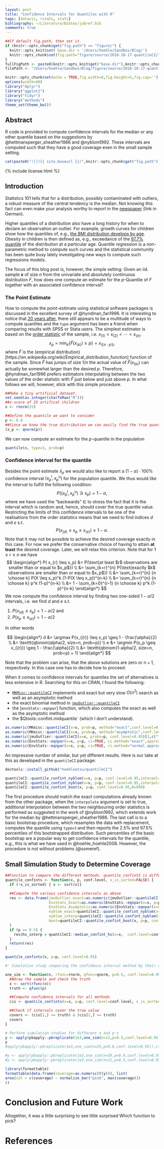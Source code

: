 ```yaml
---
layout: post
title: "Confidence Intervals for Quantiles with R"
tags: [dataviz, rstats, stats]
bibliography: ~/Literature/Bibtex/jabref.bib
comments: true
---
```


```r
##If default fig.path, then set it.
if (knitr::opts_chunk$get("fig.path") == "figure/") {
  knitr::opts_knit$set( base.dir = '/Users/hoehle/Sandbox/Blog/')
  knitr::opts_chunk$set(fig.path="figure/source/2016-10-17-quantileCI/")
}
fullFigPath <- paste0(knitr::opts_knit$get("base.dir"),knitr::opts_chunk$get("fig.path"))
filePath <- "/Users/hoehle/Sandbox/Blog/figure/source/2016-10-17-quantileCI/"

knitr::opts_chunk$set(echo = TRUE,fig.width=8,fig.height=5,fig.cap='')
options(width=90)
library("dplyr")
library("ggplot2")
library("tidyr")
library("methods")
theme_set(theme_bw())
```
$$
\newcommand{\bm}[1]{\boldsymbol{\mathbf{#1}}}
\DeclareMathOperator*{\argmin}{arg\,min}
\DeclareMathOperator*{\argmax}{arg\,max}
$$

## Abstract

R code is provided to compute confidence intervals for the median or any other quantile based on the suggestions by @hettmansperger_sheather1986 and @nyblom1992. These intervals are computed such that they have a good coverage even in the small sample setting.


```r
cat(paste0("![]({{ site.baseurl }}/",knitr::opts_chunk$get("fig.path"),"CARTOGRAM-1.png"),")")
```

{% include license.html %}

## Introduction

Statistics 101 tells that for a distribution, possibly contaminated with outliers, a robust measure of the central tendency is the median. Not knowing this fact can even make your analysis worthy to report in the [newspaper](http://www.sueddeutsche.de/wirtschaft/heilbronn-dieser-mann-ist-so-reich-dass-statistiken-seines-wohnorts-wertlos-sind-1.2705044) (link in German).

Higher quantiles of a distribution also have a long history for when to declare an observation an outlier. For example, growth curves for children show how the quantiles of, e.g., [the BMI distribution develops by age](http://www.cdc.gov/growthcharts/data/set1clinical/cj41l024.pdf). Obesity in children is then defined as, e.g., exceedance of the [97.7% quantile](http://www.who.int/growthref/bmifa_girls_z_5_19_labels.pdf?ua=1) of the distribution at a particular age. Quantile regression is a non-parametric method to compute such curves and the statistical community has been quite busy lately investigating new ways to compute such regressions models.

The focus of this blog post is, however, the simple setting: Given an iid. sample $\bm{x}$ of size $n$ from the univariate and absolutely continuous distribution $F$, how does one compute an estimate for the $p$-Quantile of $F$ together with an associated confidence interval?

### The Point Estimate

How to compute the point-estimate using statistical software packages is discussed in the excellent survey of @hyndman_fan1996. It is interesting to notice that [20 years after](http://robjhyndman.com/hyndsight/sample-quantiles-20-years-later/), there still appears to be a multitude of ways to compute quantiles and the `type` argument has been a friend when comparing results with SPSS or Stata users. The simplest estimator is based on the [order statistic](https://en.wikipedia.org/wiki/Order_statistic) of the sample, i.e. $x_{(1)} < x_{(2)} < \cdots < x_{(n)}$.
$$
x_p = \min_{k} \left\{\hat{F}(x_{(k)}) \geq p\right\} = x_{(\lceil n \cdot p\rceil)},
$$
where $\hat{F}$ is the (empirical distribution)[https://en.wikipedia.org/wiki/Empirical_distribution_function] function of the sample. Since $\hat{F}$ has jumps of size $1/n$ the actual value of $\hat{F}(x_{(k)})$ can actually be somewhat larger than the desired $p$. Therefore,
 @hyndman_fan1996 prefers estimators interpolating between the two values of the order statistic with $\hat{F}$ just below and just above $p$. In what follows we will, however, stick with this simple procedure.



```r
##Make a tiny artificial dataset.
set.seed(as.integer(charToRaw("R")))
##z-score of 25 artifical children
x <- rnorm(25)

##Define the quantile we want to consider
p <- 0.8
##Since we know the true distribution we can easily find the true quantile
(x_p <- qnorm(p))
```
We can now compute an estimate for the $p$-quantile in the population
```r
quantile(x, type=3, prob=p)
```

### Confidence interval for the quantile

Besides the point estimate $\hat{x}_p$ we would also like to report a $(1-\alpha)\cdot 100\%$ confidence interval $(x_p^{\text{l}}, x_p^{\text{u}})$ for the population quantile. We thus would like the interval to fulfill the following condition:
$$
P( (x_p^{\text{l}}, x_p^{\text{u}}) \ni x_p) = 1 - \alpha,
$$
where we have used the "backwards" $\in$ to stress the fact that it is the interval which is random and, hence, should cover the true quantile value. Restricting the limits of this confidence intervals to be one of the realisations from the order statistics means that we need to find indices $d$ and $e$ s.t.
$$
P( x_{(d)} \leq x_p \leq x_{(e)}) \geq 1 - \alpha.
$$
Note that it may not be possible to achieve the desired coverage exactly in this case. For now we prefer the conservative choice of having to attain **at least** the desired coverage. Later, we will relax this criterion. Note that for $1\leq r \leq n$ we have
$$
\begin{align*}
P( x_{r} \leq x_p) &= P(\text{at least $r$ observations are smaller than or equal to $x_p$}) \\
      &= \sum_{k=r}^{n} P(\text{exactly $k$ observations are smaller than or equal to $x_p$}) \\
      &= \sum_{k=r}^{n} {n \choose k} P(X \leq x_p)^k (1-P(X \leq x_p))^{n-k} \\
      &= \sum_{k=r}^{n} {n \choose k} p^k (1-p)^{n-k} \\
      &= 1 - \sum_{k=0}^{r-1} {n \choose k} p^k (1-p)^{n-k} 
\end{align*}
$$
We now compute the confidence interval by finding two one-sided $1-\alpha/2$ intervals, i.e. we find $d$ and $e$ s.t.

1. $P(x_{(d)} \leq x_p) = 1-\alpha/2$ and
2. $P(x_p \geq x_{(e)}) = 1-\alpha/2$

In other words

$$
\begin{align*}
d &= \argmax P(x_{(r)} \leq x_p) \geq 1 - \frac{\alpha}{2} \\
  &= \texttt{qbinom(alpha/2, size=n, prob=p)} \\
e &= \argmin P(x_p \geq x_{(r)}) \geq 1 - \frac{\alpha}{2} \\
  &= \texttt{qbinom(1-alpha/2, size=n, prob=p) + 1}
\end{align*}
$$

Note that the problem can arise, that the above solutions are zero or $n+1$, respectively. In this case one has to decide how to proceed.

When it comes to confidence intervals for quantiles the set of alternatives is less extensive in R. Searching for this on CRAN,  I found the following:

* [`MKMisc::quantileCI`](http://finzi.psych.upenn.edu/R/library/MKmisc/html/quantileCI.html) implements and exact but very slow $O(n^2)$ search as well as an asymptotic method
* the exact binomial method in [`jmuOutlier::quantileCI`](http://finzi.psych.upenn.edu/R/library/jmuOutlier/html/quantileCI.html)
* the [`envStats::eqnpar`] function, which also computes the exact as well as the asymptotic method
* the $Qtools::confint.midquantile` (which I don't understand).

```r
as.numeric(MKmisc::quantileCI(x=x, prob=p, method="exact",conf.level=0.95)$CI)
as.numeric(MKmisc::quantileCI(x=x, prob=p, method="asymptotic",conf.level=0.95)$CI)
as.numeric(jmuOutlier::quantileCI(x=x, probs=p, conf.level=0.95)[1,c("lower","upper")])
as.numeric(EnvStats::eqnpar(x=x, p=p, ci=TRUE, ci.method="exact",approx.conf.level=0.95)$interval$limits)
as.numeric(EnvStats::eqnpar(x=x, p=p, ci=TRUE, ci.method="normal.approx",approx.conf.level=0.95)$interval$limits)
```

An impressive number of similar, but yet different results. Here is
our take at this as developed in the `quantileCI` package:

```r
devtools::install_github("hoehleatsu/quantileCI")
```

```r
quantileCI::quantile_confint_nyblom(x=x, p=p, conf.level=0.95,interpolate=FALSE)
quantileCI::quantile_confint_nyblom(x=x, p=p, conf.level=0.95,interpolate=TRUE)
quantileCI::quantile_confint_boot(x, p=p, conf.level=0.95,R=999)

```

The first procedure should match the exact computations already known from the other package, when the `interpolate` argument is set to true, additional interpolation between the two neighbouring order statistics is performed as suggested in the work of @nyblom1992, which extends work for the median by @hettmansperger_sheather1986. The last call is to a basic bootstrap procedure, which resamples the data with replacement, computes the quantile using `type=3` and then reports the 2.5% and 97.5% percentiles of this bootstrapped distribution. Such percentiles of the basic bootstrap are a popular way to get confidence intervals for the quantile, e.g., this is what we have used in @hoehle_hoehle2008. However, the procedure is
not without problems (@someref).

## Small Simulation Study to Determine Coverage

```r
##Function to compare the different methods. quantile_confint3 is different in many cases!
quantile_confints <- function(x, p, conf.level, x_is_sorted=FALSE) {
  if (!x_is_sorted) { x <- sort(x)}

  ##Compute the various confidence intervals as above
  res <- data.frame(jmuOutlier_exact=as.numeric(jmuOutlier::quantileCI(x=x, probs=p, conf.level=conf.level)[1,c("lower","upper")]),
                    EnvStats_Exact=as.numeric(EnvStats::eqnpar(x=x, p=p, ci=TRUE, ci.method="exact",approx.conf.level=conf.level)$interval$limits),
                    EnvStats_Asymptotic=as.numeric(EnvStats::eqnpar(x=x, p=p, ci=TRUE, ci.method="normal.approx",approx.conf.level=0.95)$interval$limits),
                    nyblom_exact=quantileCI::quantile_confint_nyblom(x=x, p=p, conf.level=conf.level,x_is_sorted=TRUE,interpolate=FALSE),
                    nyblom_interp=quantileCI::quantile_confint_nyblom(x=x, p=p, conf.level=conf.level,x_is_sorted=TRUE,interpolate=TRUE),
                    boot=quantileCI::quantile_confint_boot(x, p=p, conf.level=conf.level,R=999)
  )
  if (p == 0.5) {
    res$hs_interp = quantileCI::median_confint_hs(x=x,  conf.level=conf.level,x_is_sorted=TRUE,interpolate=TRUE)
  }
  return(res)
}
```

```r
quantile_confints(x, p=p, conf.level=0.95)
```

```r
#' Simulation study comparing the confidence interval method by their coverage

one_sim <- function(n, rfunc=rnorm, qfunc=qnorm, p=0.5, conf.level=0.95) {
  ##Draw the sample and check the truth
  x <- sort(rfunc(n))
  truth <- qfunc(p)

  ##Compute confidence intervals for all methods
  cis <- quantile_confints(x=x, p=p, conf.level=conf.level, x_is_sorted=TRUE)

  ##Check if intervals cover the true value
  covers <- (cis[1,] <= truth) & (cis[2,] >= truth)
  covers
}

# Perform simulation studies for different n and p's
y <- apply(pbapply::pbreplicate(1e3,one_sim(n=11,p=0.5,conf.level=0.95)),c(1,2),mean)
y
#apply(pbapply::pbreplicate(1e3,one_sim(n=25,p=0.8,conf.level=0.95)),c(1,2),mean)

#y <- apply(pbapply::pbreplicate(1e3,one_sim(n=39,p=0.9,conf.level=0.95)),c(1,2),mean)
#y <- apply(pbapply::pbreplicate(1e3,one_sim(n=11,p=0.5,conf.level=0.95)),c(1,2),mean)


```
```r
library(formattable)
formattable(data.frame(coverage=as.numeric(t(y))), list(
area(col = c(coverage) ~ normalize_bar("pink", max(coverage)))
))
```


# Conclusion and Future Work

Altogether, it was a little surprising to see little surprised 
Which function to pick?

# References


